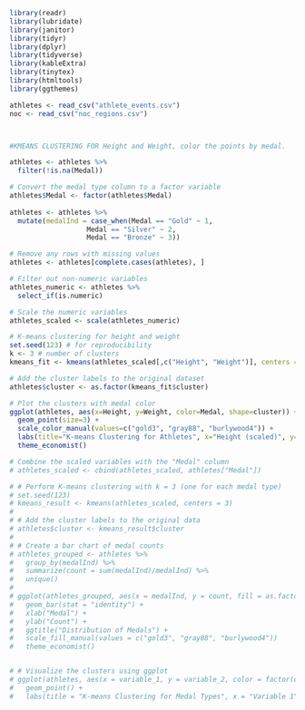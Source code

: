 ```r
library(readr)
library(lubridate)
library(janitor)
library(tidyr)
library(dplyr)
library(tidyverse)
library(kableExtra)
library(tinytex)
library(htmltools)
library(ggthemes)

athletes <- read_csv("athlete_events.csv")
noc <- read_csv("noc_regions.csv")



#KMEANS CLUSTERING FOR Height and Weight, color the points by medal.

athletes <- athletes %>% 
  filter(!is.na(Medal))

# Convert the medal type column to a factor variable
athletes$Medal <- factor(athletes$Medal) 
  
athletes <- athletes %>%
  mutate(medalInd = case_when(Medal == "Gold" ~ 1,
                   Medal == "Silver" ~ 2,
                   Medal == "Bronze" ~ 3))

# Remove any rows with missing values
athletes <- athletes[complete.cases(athletes), ]

# Filter out non-numeric variables
athletes_numeric <- athletes %>%
  select_if(is.numeric)

# Scale the numeric variables
athletes_scaled <- scale(athletes_numeric)

# K-means clustering for height and weight
set.seed(123) # for reproducibility
k <- 3 # number of clusters
kmeans_fit <- kmeans(athletes_scaled[,c("Height", "Weight")], centers = k)

# Add the cluster labels to the original dataset
athletes$cluster <- as.factor(kmeans_fit$cluster)

# Plot the clusters with medal color
ggplot(athletes, aes(x=Height, y=Weight, color=Medal, shape=cluster)) + 
  geom_point(size=3) +
  scale_color_manual(values=c("gold3", "gray88", "burlywood4")) +
  labs(title="K-means Clustering for Athletes", x="Height (scaled)", y="Weight (scaled)")
  theme_economist()

# Combine the scaled variables with the "Medal" column
# athletes_scaled <- cbind(athletes_scaled, athletes["Medal"])

# # Perform K-means clustering with k = 3 (one for each medal type)
# set.seed(123)
# kmeans_result <- kmeans(athletes_scaled, centers = 3)
# 
# # Add the cluster labels to the original data
# athletes$cluster <- kmeans_result$cluster
# 
# # Create a bar chart of medal counts
# athletes_grouped <- athletes %>%
#   group_by(medalInd) %>%
#   summarize(count = sum(medalInd)/medalInd) %>%
#   unique()
# 
# ggplot(athletes_grouped, aes(x = medalInd, y = count, fill = as.factor(medalInd))) +
#   geom_bar(stat = "identity") +
#   xlab("Medal") +
#   ylab("Count") +
#   ggtitle("Distribution of Medals") +
#   scale_fill_manual(values = c("gold3", "gray88", "burlywood4"))
#   theme_economist()


# # Visualize the clusters using ggplot
# ggplot(athletes, aes(x = variable_1, y = variable_2, color = factor(cluster))) +
#   geom_point() +
#   labs(title = "K-means Clustering for Medal Types", x = "Variable 1", y = "Variable 2", color = "Cluster")

```

